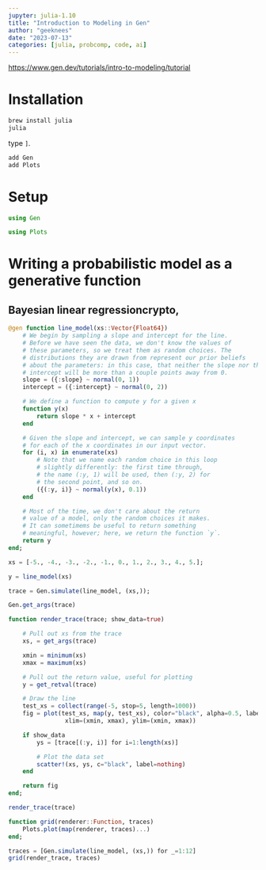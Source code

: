 ```yaml
---
jupyter: julia-1.10
title: "Introduction to Modeling in Gen"
author: "geeknees"
date: "2023-07-13"
categories: [julia, probcomp, code, ai]
---
```


[https://www.gen.dev/tutorials/intro-to-modeling/tutorial](https://www.gen.dev/tutorials/intro-to-modeling/tutorial)


# Installation

```sh
brew install julia
julia
```
type `]`.

```julia
add Gen
add Plots
```


# Setup

```julia
using Gen
```

```julia
using Plots
```

# Writing a probabilistic model as a generative function

## Bayesian linear regressioncrypto,

```julia
@gen function line_model(xs::Vector{Float64})
    # We begin by sampling a slope and intercept for the line.
    # Before we have seen the data, we don't know the values of
    # these parameters, so we treat them as random choices. The
    # distributions they are drawn from represent our prior beliefs
    # about the parameters: in this case, that neither the slope nor the
    # intercept will be more than a couple points away from 0.
    slope = ({:slope} ~ normal(0, 1))
    intercept = ({:intercept} ~ normal(0, 2))

    # We define a function to compute y for a given x
    function y(x)
        return slope * x + intercept
    end

    # Given the slope and intercept, we can sample y coordinates
    # for each of the x coordinates in our input vector.
    for (i, x) in enumerate(xs)
        # Note that we name each random choice in this loop
        # slightly differently: the first time through,
        # the name (:y, 1) will be used, then (:y, 2) for
        # the second point, and so on.
        ({(:y, i)} ~ normal(y(x), 0.1))
    end

    # Most of the time, we don't care about the return
    # value of a model, only the random choices it makes.
    # It can sometimems be useful to return something
    # meaningful, however; here, we return the function `y`.
    return y
end;
```

```julia
xs = [-5., -4., -3., -2., -1., 0., 1., 2., 3., 4., 5.];
```

```julia
y = line_model(xs)
```

```julia
trace = Gen.simulate(line_model, (xs,));
```

```julia
Gen.get_args(trace)
```

```julia
function render_trace(trace; show_data=true)

    # Pull out xs from the trace
    xs, = get_args(trace)

    xmin = minimum(xs)
    xmax = maximum(xs)

    # Pull out the return value, useful for plotting
    y = get_retval(trace)

    # Draw the line
    test_xs = collect(range(-5, stop=5, length=1000))
    fig = plot(test_xs, map(y, test_xs), color="black", alpha=0.5, label=nothing,
                xlim=(xmin, xmax), ylim=(xmin, xmax))

    if show_data
        ys = [trace[(:y, i)] for i=1:length(xs)]

        # Plot the data set
        scatter!(xs, ys, c="black", label=nothing)
    end

    return fig
end;
```

```julia
render_trace(trace)
```

```julia
function grid(renderer::Function, traces)
    Plots.plot(map(renderer, traces)...)
end;
```

```julia
traces = [Gen.simulate(line_model, (xs,)) for _=1:12]
grid(render_trace, traces)
```

